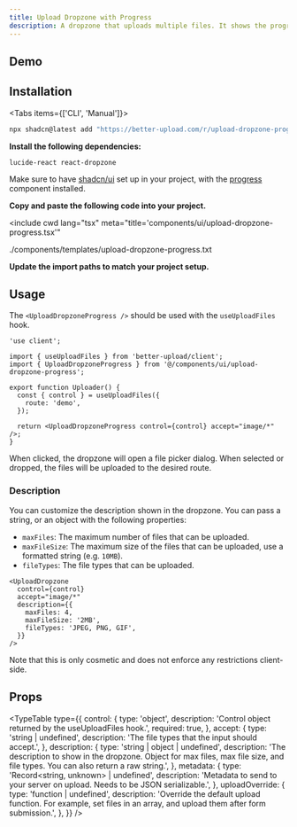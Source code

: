 ```yaml
---
title: Upload Dropzone with Progress
description: A dropzone that uploads multiple files. It shows the progress of each file upload.
---
```



## Demo

<Showcase>
  <UploadDropzoneProgressDemo />
</Showcase>

## Installation

<Tabs items={['CLI', 'Manual']}>

<Tab value="CLI">

```bash
npx shadcn@latest add "https://better-upload.com/r/upload-dropzone-progress.json"
```

</Tab>

<Tab value="Manual">
<Steps>
<Step>

**Install the following dependencies:**

```npm
lucide-react react-dropzone
```

Make sure to have [shadcn/ui](https://ui.shadcn.com/docs/installation) set up in your project, with the [progress](https://ui.shadcn.com/docs/components/progress) component installed.

</Step>

<Step>

**Copy and paste the following code into your project.**

<include
  cwd
  lang="tsx"
  meta="title='components/ui/upload-dropzone-progress.tsx'"
>
  ./components/templates/upload-dropzone-progress.txt
</include>

</Step>

<Step>

**Update the import paths to match your project setup.**

</Step>

</Steps>
</Tab>

</Tabs>

## Usage

The `<UploadDropzoneProgress />` should be used with the `useUploadFiles` hook.

```tsx
'use client';

import { useUploadFiles } from 'better-upload/client';
import { UploadDropzoneProgress } from '@/components/ui/upload-dropzone-progress';

export function Uploader() {
  const { control } = useUploadFiles({
    route: 'demo',
  });

  return <UploadDropzoneProgress control={control} accept="image/*" />;
}
```

When clicked, the dropzone will open a file picker dialog. When selected or dropped, the files will be uploaded to the desired route.

### Description

You can customize the description shown in the dropzone. You can pass a string, or an object with the following properties:

- `maxFiles`: The maximum number of files that can be uploaded.
- `maxFileSize`: The maximum size of the files that can be uploaded, use a formatted string (e.g. `10MB`).
- `fileTypes`: The file types that can be uploaded.

```tsx
<UploadDropzone
  control={control}
  accept="image/*"
  description={{
    maxFiles: 4,
    maxFileSize: '2MB',
    fileTypes: 'JPEG, PNG, GIF',
  }}
/>
```

<Callout>
  Note that this is only cosmetic and does not enforce any restrictions
  client-side.
</Callout>

## Props

<TypeTable
  type={{
    control: {
      type: 'object',
      description: 'Control object returned by the useUploadFiles hook.',
      required: true,
    },
    accept: {
      type: 'string | undefined',
      description: 'The file types that the input should accept.',
    },
    description: {
      type: 'string | object | undefined',
      description:
        'The description to show in the dropzone. Object for max files, max file size, and file types. You can also return a raw string.',
    },
    metadata: {
      type: 'Record<string, unknown> | undefined',
      description:
        'Metadata to send to your server on upload. Needs to be JSON serializable.',
    },
    uploadOverride: {
      type: 'function | undefined',
      description:
        'Override the default upload function. For example, set files in an array, and upload them after form submission.',
    },
  }}
/>
